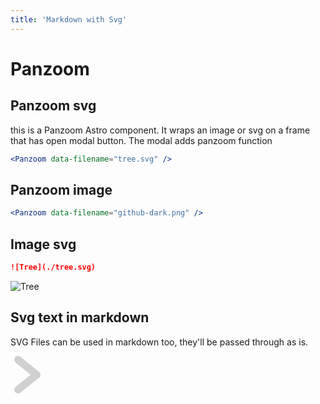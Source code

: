 ```yaml
---
title: 'Markdown with Svg'
---
```


# Panzoom
## Panzoom svg

this is a Panzoom Astro component. It wraps an image or svg on a frame that has open modal button. The modal adds panzoom function

```jsx
<Panzoom data-filename="tree.svg" />
```

<Panzoom data-filename="tree.svg" />

## Panzoom image
```jsx
<Panzoom data-filename="github-dark.png" />
```

<Panzoom data-filename="github-dark.png" />

## Image svg
```markdown
![Tree](./tree.svg)
```

![Tree](./tree.svg)

## Svg text in markdown

SVG Files can be used in markdown too, they'll be passed through as is.

<svg viewBox="0 0 100 100" width="60" height="60" fill="#00000000" xmlns="http://www.w3.org/2000/svg">
    <path d="M 20,10 L 70,50 L 20,90" stroke-width="20px" stroke="#d0d0d0" stroke-linecap="round" stroke-linejoin="round"></path>
</svg>
